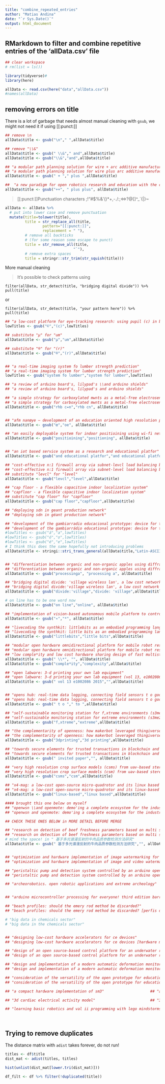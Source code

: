 ```yaml
---
title: "combine_repeated_entries"
author: "Matias Andina"
date: "`r Sys.Date()`"
output: html_document
---
```

## RMarkdown to filter and combine repetitive entries of the 'allData.csv' file

```r
## clear workspace
# rm(list = ls())

library(tidyverse)#
library(here)
```


```r
allData <- read.csv(here("data","allData.csv"))
#names(allData)
```

## removing errors on title

There is a lot of garbage that needs almost manual cleaning with `gsub`, we might not need it if using [[:punct:]]

```r
## remove \n
allData$title <- gsub("\n"," ",allData$title)

## remove "\\&"
allData$title <- gsub(" \\&"," and",allData$title)
allData$title <- gsub("\\&","and",allData$title)

## "a modular path planning solution for wire + arc additive manufacturing"                                
## "a modular path planning solution for wire plus arc additive manufacturing" 
allData$title <- gsub(" + "," plus ",allData$title)

##  "a new paradigm for open robotics research and education with the c plus plus ooml"                                                                  ## "a new paradigm for open robotics research and education with the c++ ooml"   
allData$title <- gsub("++", " plus plus", allData$title)

```


> [[:punct:]]Punctuation characters
> ;!"#$%&’()*+,-./:;<=>?@[]^_`{|}~



```r


allData <- allData %>%
  # put into lower case and remove punctuation
  mutate(title=tolower(title),
         title = str_replace_all(title,
                 pattern="[[:punct:]]",
                 replacement = " "),
         # remove all backticks
         # (for some reason some escape to punct)
         title = str_remove_all(title,
                               "`"),
         # remove extra spaces
         title = stringr::str_trim(str_squish(title)))

```


More manual cleaning 

> It's possible to check patterns using 

`filter(allData, str_detect(title, "bridging digital divide")) %>% pull(title)` 

or 

`filter(allData, str_detect(title, "your pattern here")) %>% pull(title)`

```r

## "a low-cost platform for eye-tracking research: using pupil (c) in behavior analysis"                  ## "a low-cost platform for eye-tracking research: using pupil© in behavior analysis"
lowTitles <- gsub("©","(c)",lowTitles)

## substitute "µ" for "um"
allData$title <- gsub("µ","um",allData$title)

## substitute "®" for "(r)"
allData$title <- gsub("®","(r)",allData$title)


## "a real-time imaging system fo lumber strength prediction"
## "a real-time imaging system for lumber strength prediction"    
lowTitles <- gsub("system fo lumber","system for lumber",lowTitles)

## "a review of arduino board's, lilypad's \\and arduino shields"                                       
## "a review of arduino board's, lilypad's and arduino shields"  

## "a simple strategy for carboxylated mwnts as a metal-free electrosensor for anchoring the rhb c=n group"                                             
## "a simple strategy for carboxylated mwnts as a metal-free electrosensor for anchoring the rhb cn group" 
allData$title <- gsub("rhb c=n","rhb cn", allData$title)


## "afm nanœye – development of an education oriented high resolution profilometer"                          ## "afm nanoeye-development of an education oriented high resolution profilometer"  
allData$title <- gsub("œ","oe", allData$title)

## "an easily deployable system for indoor positioining using wi-fi network"                                   ## "an easily deployable system for indoor positioning using wi-fi network" 
allData$title <- gsub("positioining","positioning", allData$title)


## "an iot based service system as a research and educational platfor"                                                           ## "an iot based service system as a research and educational platform"  
allData$title <- gsub("and educational platfor","and educational platform",allData$title)

## "cost-effective n:1 firewall array via subnet-levcl load balancing by sdn/openflow switches"                               
## "cost-effective n:1 firewall array via subnet-level load balancing by sdn/openflow switches"  
## substitute "levcl" for "level"
allData$title <- gsub("levcl","level",allData$title)

## "cap floor - a flexible capacitive indoor localization system"                                                                    
## "capfloor - a flexible capacitive indoor localization system" 
## substitute "cap floor" for "capfloor"
allData$title <- gsub("cap floor","capfloor",allData$title)

## "deploying sdn in geant production network"
## "deploying sdn in géant production network" 

## "development of the gambiarradio educacional prototype: device for transmitting audio via fm radio waves based on raspberry pi"            
## "development of the gambiarrádio educational prototype: device for transmitting audio via fm radio waves based on raspberry pi"
#lowTitles <- gsub("á","a",lowTitles)
#lowTitles <- gsub("ó","o",lowTitles)
#lowTitles <- gsub("é","e",lowTitles)
# I think this does the same hopefully not introducing problems
allData$title <- stringi::stri_trans_general(allData$title,"Latin-ASCII")


## "differentiation between organic and non-organic apples using diffraction grating and image processing—a cost-effective approach"                    
## "differentiation between organic and non-organic apples using diffraction grating and image processinga cost-effective approach"   
allData$title <- gsub("processinga", "processing a", allData$title)

## "bridging digital divide: 'village wireless lan', a low cost network infrastructure solution for digital communication, information dissemination and education in rural bangladesh"                                
## "bridging digital divide:'village wireless lan', a low cost network infrastructure solution for digital communication, information dissemination \\and education in rural bangladesh"
allData$title <- gsub("divide:'village","divide: 'village",allData$title)

# on line has to be one word now
allData$title <- gsub("on line","online", allData$title)

## "implementation of vision-based autonomous mobile platform to control by a* algorithm"                                           ## "implementation of vision-based autonomous mobile platform to control by a∗ algorithm"
allData$title <- gsub("∗","*", allData$title)

## "livecoding the synthkit: littlebits as an embodied programming language"
## "livecoding the synthkit: little bits as an embodied programming language"
allData$title <- gsub("littlebits","little bits",allData$title)

## "modular open hardware omnidirectional platform for mobile robot research *" 
## "modular open hardware omnidirectional platform for mobile robot research" 
## "low comple*ity and low cost hardware sharing design of fast multistandard 2 d dct idct for image video coding"
allData$title <- gsub(" \\*", "", allData$title)
allData$title <- gsub("comple*ity","complexity",allData$title)

## "open labware: 3-d printing your own lab equipment" 
## "open labware: 3-d printing your own lab equipment (vol 13, e1002086, 2015)"
allData$title <- gsub(" vol 13 e1002086 2015","",allData$title)


## "opens hub: real-time data logging, connecting field sensors t o google sheets"
## "opens hub: real-time data logging, connecting field sensors t o google sheets"
allData$title <- gsub(" t o "," to ",allData$title)

## "self-sustainable monitoring station for f,xtreme environments (s3me2): design and validation" 
## "self-sustainable monitoring station for extreme environments (s3me2): design and validation" 
allData$title <- gsub("f,xtreme","extreme",allData$title)

## "the complementarity of openness: how makerbot leveraged thingiverse in 3dprinting"    
## "the complementarity of openness: how makerbot leveraged thingiverse in 3d printing"    
allData$title <- gsub("3dprinting","3d printing",allData$title)

## "towards secure elements for trusted transactions in blockchain and blochchain iot (biot) platforms. invited paper"   
## "towards secure elements for trusted transactions in blockchain and blochchain iot (biot) platforms"
allData$title <- gsub(" invited paper","", allData$title)

## "very high resolution crop surface models (csms) from uav-based stereo images for rice growth monitoring in northeast china" 
## "very high resolution crop surface models (csm) from uav-based stereo images for rice growth monitoring in northeast china" 
allData$title <- gsub("csms","csm",allData$title)

## "x4-mag: a low-cost open-source micro-quadrotor and its linux based controller" 
## "x4-mag: a low-cost open-source micro-quadrotor and its linux-based controller" 
allData$title <- gsub("linux-based","linux based",allData$title)

#### brought this one below on myself
## "openwsn \\and openmote: demo'ing a complete ecosystem for the industrial internet of things"
## "openwsn and openmote: demo'ing a complete ecosystem for the industrial internet of things" --> This one is fine now no need for intervention

## CHECK THESE ONES BELOW in MORE DETAIL BEFORE MERGE

## "research on detection of beef freshness parameters based on multi spectral diffuse reflectance method [基于多光谱漫反射的牛肉品质参数检测方法研究]" 
## "research on detection of beef freshness parameters based on multi spectral diffuse reflectance method"
# mind the space! in " 基于多光谱漫反射的牛肉品质参数检测方法研究"
allData$title <- gsub(" 基于多光谱漫反射的牛肉品质参数检测方法研究","", allData$title)


## "optimization and hardware implementation of image watermarking for low cost applications" 
## "optimization and hardware implementation of image and video watermarking for low-cost applications" 

## "peristaltic pump and detection system controlled by an arduino open source hardware developed and designed for application in a flow analysis system"
## "peristaltic pump and detection system controlled by an arduino open source hardware developed and designed for application in a flow analysis system [construção de uma bomba peristaltica e de um sistema de detecção utilizando um hardware de codigo fonte aberto ⇜arduino⇝ para analise em fluxo]"

## "archeorobotics. open robotic applications and extreme archeology"                                                       ## "archeorobotics. open robotic applications and extreme archeology [archeorobotics. applicazioni robotiche aperte e archeologia estrema]" 


## "arduino microcontroller processing for everyone! third edition barrett"                                                          ## "arduino microcontroller: processing for everyone"    

## "beach profiles: should the emery rod method be discarded?"    
## "beach profiles: should the emery rod method be discarded? [perfis de praia: deve o método das balizas de emery ser abandonado?]"  

# "big data in chemicals sector"
# "big data in the chemicals sector" 


## "designing low-cost hardware accelerators for ce devices"                                                           
## "designing low-cost hardware accelerators for ce devices [hardware matters]"   

## "design of an open source-based control platform for an underwater remotely operated vehicle"                                                         
## "design of an open source-based control platform for an underwater remotely operated vehicle [diseño de una plataforma de control basada en fuente abierta para un vehículo subacuático operado remotamente]"  

## "design and implementation of a modern automatic deformation monitoring system"                                                            
## "design and implementation of a modern automatic deformation monitoring system: towards an open source software platform for geodetical and geotechnical measurements" 

## "consideration of the versatility of the open prototype for educational nanosats cubesat design"                                                   
## "consideration of the versatility of the open prototype for educational nanosats cubesat design an overview of multiple uses and discussion of prospective future uses"  

## "a compact hardware implementation of sm3"                     ## "a compact hardware implementation of sm3 hash function"  

## "3d cardiac electrical activity model"                         ## "3d cardiac electrical activity model [3d model električne aktivnosti srca]"    

## "learning basic robotics and val ii programming with lego mindstorms robots"                                                ## "learning basic robotics and val ii programming with lego mindstorms robots [aprendizaje de robótica básica y programación en val ii usando robots lego mindstoms]"   

 
```

## Trying to remove duplicates

The distance matrix with `adist` takes forever, do not run!

```r
titles <- df$title
dist_mat <- adist(titles, titles)
```

```r
hist(unlist(dist_mat[lower.tri(dist_mat)]))
```

```r
df_filt <- df %>% filter(!duplicated(title))
```